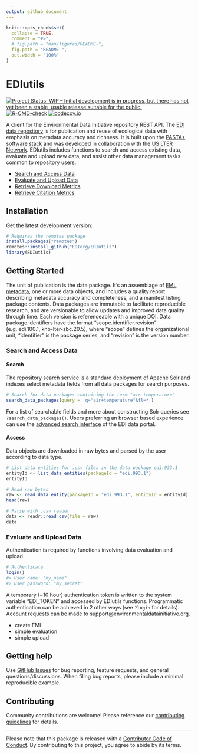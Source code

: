 ```yaml
---
output: github_document
---
```


<!-- README.md is generated from README.Rmd. Please edit that file -->

```r
knitr::opts_chunk$set(
  collapse = TRUE,
  comment = "#>",
  # fig.path = "man/figures/README-",
  fig.path = "README-",
  out.width = "100%"
)
```

# EDIutils

<!-- badges: start -->
[![Project Status: WIP – Initial development is in progress, but there has not yet been a stable, usable release suitable for the public.](https://www.repostatus.org/badges/latest/wip.svg)](https://www.repostatus.org/#wip)
[![R-CMD-check](https://github.com/EDIorg/EDIutils/workflows/R-CMD-check/badge.svg)](https://github.com/EDIorg/EDIutils/actions)
[![codecov.io](https://codecov.io/gh/EDIorg/EDIutils/branch/master/graph/badge.svg)](https://codecov.io/github/EDIorg/EDIutils?branch=master)
<!-- badges: end -->

A client for the Environmental Data Initiative repository REST API. The [EDI data repository](https://portal.edirepository.org/nis/home.jsp) is for publication and reuse of ecological data with emphasis on metadata accuracy and richness.  It is built upon the [PASTA+ software stack](https://pastaplus-core.readthedocs.io/en/latest/index.html#) and was developed in collaboration with the [US LTER Network](https://lternet.edu/). EDIutils includes functions to search and access existing data, evaluate and upload new data, and assist other data management tasks common to repository users.

- [Search and Access Data]()
- [Evaluate and Upload Data]()
- [Retrieve Download Metrics]()
- [Retrieve Citation Metrics]()

## Installation

Get the latest development version:
```r
# Requires the remotes package
install.packages("remotes")
remotes::install_github("EDIorg/EDIutils")
library(EDIutils)
```

## Getting Started

The unit of publication is the data package. It's an assemblage of [EML metadata](https://eml.ecoinformatics.org/), one or more data objects, and includes a quality report describing metadata accuracy and completeness, and a manifest listing package contents. Data packages are immutable to facilitate reproducible research, and are versionable to allow updates and improved data quality through time. Each version is referenceable with a unique DOI. Data package identifiers have the format "scope.identifier.revision" (e.g. edi.100.1, knb-lter-sbc.20.5), where "scope" defines the organizational unit, "identifier" is the package series, and "revision" is the version number.

### Search and Access Data

#### Search

The repository search service is a standard deployment of Apache Solr and indexes select metadata fields from all data packages for search purposes.

```r
# Search for data packages containing the term "air temperature"
search_data_packages(query = 'q="air+temperature"&fl=*')
```

For a list of searchable fields and more about constructing Solr queries see `?search_data_packages()`. Users preferring an browser based experience can use the [advanced search interface](https://portal.edirepository.org/nis/advancedSearch.jsp) of the EDI data portal.

#### Access

Data objects are downloaded in raw bytes and parsed by the user according to data type.

```r
# List data entities for .csv files in the data package edi.933.1
entityId <- list_data_entities(packageId = "edi.993.1")
entityId

# Read raw bytes
raw <- read_data_entity(packageId = "edi.993.1", entityId = entityId)
head(raw)

# Parse with .csv reader
data <- readr::read_csv(file = raw)
data
```

### Evaluate and Upload Data

Authentication is required by functions involving data evaluation and upload.

```r
# Authenticate
login()
#> User name: "my_name"
#> User password: "my_secret"
```

A temporary (~10 hour) authentication token is written to the system variable "EDI_TOKEN" and accessed by EDIutils functions. Programmatic authentication can be achieved in 2 other ways (see `?login` for details). Account requests can be made to support@environmentaldatainitiative.org.

- create EML
- simple evaluation
- simple upload

## Getting help

Use [GitHub Issues](https://github.com/EDIorg/EDIutils/issues) for bug reporting, feature requests, and general questions/discussions. When filing bug reports, please include a minimal reproducible example.

## Contributing

Community contributions are welcome! Please reference our [contributing guidelines](https://github.com/EDIorg/EDIutils/blob/master/CONTRIBUTING.md) for details.

-----

Please note that this package is released with a [Contributor Code of Conduct](https://ropensci.org/code-of-conduct/). By contributing to this project, you agree to abide by its terms.